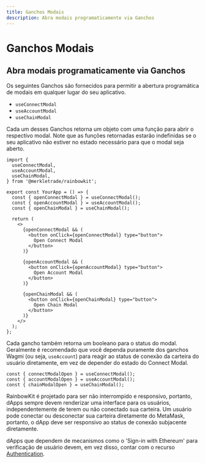```yaml
---
title: Ganchos Modais
description: Abra modais programaticamente via Ganchos
---
```


# Ganchos Modais

## Abra modais programaticamente via Ganchos

Os seguintes Ganchos são fornecidos para permitir a abertura programática de modais em qualquer lugar do seu aplicativo.

- `useConnectModal`
- `useAccountModal`
- `useChainModal`

Cada um desses Ganchos retorna um objeto com uma função para abrir o respectivo modal. Note que as funções retornadas estarão indefinidas se o seu aplicativo não estiver no estado necessário para que o modal seja aberto.

```tsx
import {
  useConnectModal,
  useAccountModal,
  useChainModal,
} from '@merkletrade/rainbowkit';

export const YourApp = () => {
  const { openConnectModal } = useConnectModal();
  const { openAccountModal } = useAccountModal();
  const { openChainModal } = useChainModal();

  return (
    <>
      {openConnectModal && (
        <button onClick={openConnectModal} type="button">
          Open Connect Modal
        </button>
      )}

      {openAccountModal && (
        <button onClick={openAccountModal} type="button">
          Open Account Modal
        </button>
      )}

      {openChainModal && (
        <button onClick={openChainModal} type="button">
          Open Chain Modal
        </button>
      )}
    </>
  );
};
```

Cada gancho também retorna um booleano para o status do modal. Geralmente é recomendado que você dependa puramente dos ganchos Wagmi (ou seja, `useAccount`) para reagir ao status de conexão da carteira do usuário diretamente, em vez de depender do estado do Connect Modal.

```tsx
const { connectModalOpen } = useConnectModal();
const { accountModalOpen } = useAccountModal();
const { chainModalOpen } = useChainModal();
```

RainbowKit é projetado para ser não interrompido e responsivo, portanto, dApps sempre devem renderizar uma interface para os usuários, independentemente de terem ou não conectado sua carteira. Um usuário pode conectar ou desconectar sua carteira diretamente do MetaMask, portanto, o dApp deve ser responsivo ao status de conexão subjacente diretamente.

dApps que dependem de mecanismos como o 'Sign-in with Ethereum' para verificação de usuário devem, em vez disso, contar com o recurso [Authentication](/docs/authentication).
